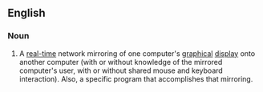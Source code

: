 ==English==
{{wikipedia|dab=remote desktop}}

===Noun===
{{en-noun}}

# {{lb|en|computing}} A [[real-time]] network mirroring of one computer's [[graphical]] [[display]] onto another computer (with or without knowledge of the mirrored computer's user, with or without shared mouse and keyboard interaction). Also, a specific program that accomplishes that mirroring.